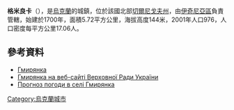 {{coord|50|47|37|N|32|26|7|E|scale:100000|display=title}}

'''格米良卡'''（{{lang-uk|Гмирянка}}），是[[烏克蘭|烏克蘭]]的城鎮，位於該國北部[[切爾尼戈夫州|切爾尼戈夫州]]，由[[伊奇尼亞區|伊奇尼亞區]]負責管轄，始建於1700年，面積5.72平方公里，海拔高度144米，2001年人口976，人口密度每平方公里17.06人。

==參考資料==
* [http://w1.c1.rada.gov.ua/pls/z7503/A005?rdat1=23.11.2011&rf7571=39954 Гмирянка]
* [http://w1.c1.rada.gov.ua/pls/z7503/A005?rdat1=23.11.2011&rf7571=39954 Гмирянка на веб-сайті Верховної Ради України]
* [http://weather.in.ua/ua/chernigovskaja/5272 Прогноз погоди в селі Гмирянка] {{Wayback|url=http://weather.in.ua/ua/chernigovskaja/5272 |date=20200805142601 }}

{{Ukraine-geo-stub}}
[[Category:烏克蘭城市|Category:烏克蘭城市]]